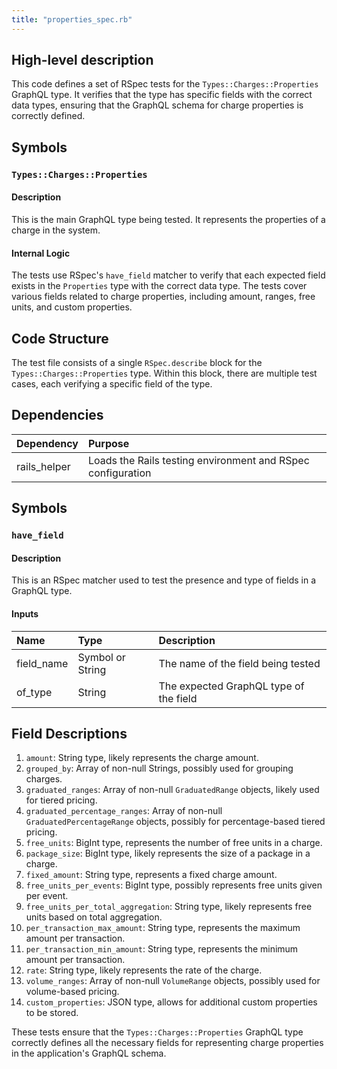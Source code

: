 ```yaml
---
title: "properties_spec.rb"
---
```


## High-level description
This code defines a set of RSpec tests for the `Types::Charges::Properties` GraphQL type. It verifies that the type has specific fields with the correct data types, ensuring that the GraphQL schema for charge properties is correctly defined.

## Symbols

### `Types::Charges::Properties`
#### Description
This is the main GraphQL type being tested. It represents the properties of a charge in the system.

#### Internal Logic
The tests use RSpec's `have_field` matcher to verify that each expected field exists in the `Properties` type with the correct data type. The tests cover various fields related to charge properties, including amount, ranges, free units, and custom properties.

## Code Structure
The test file consists of a single `RSpec.describe` block for the `Types::Charges::Properties` type. Within this block, there are multiple test cases, each verifying a specific field of the type.

## Dependencies
| Dependency | Purpose |
|:-----------|:--------|
| rails_helper | Loads the Rails testing environment and RSpec configuration |

## Symbols

### `have_field`
#### Description
This is an RSpec matcher used to test the presence and type of fields in a GraphQL type.

#### Inputs
| Name | Type | Description |
|:-----|:-----|:------------|
| field_name | Symbol or String | The name of the field being tested |
| of_type | String | The expected GraphQL type of the field |

## Field Descriptions

1. `amount`: String type, likely represents the charge amount.
2. `grouped_by`: Array of non-null Strings, possibly used for grouping charges.
3. `graduated_ranges`: Array of non-null `GraduatedRange` objects, likely used for tiered pricing.
4. `graduated_percentage_ranges`: Array of non-null `GraduatedPercentageRange` objects, possibly for percentage-based tiered pricing.
5. `free_units`: BigInt type, represents the number of free units in a charge.
6. `package_size`: BigInt type, likely represents the size of a package in a charge.
7. `fixed_amount`: String type, represents a fixed charge amount.
8. `free_units_per_events`: BigInt type, possibly represents free units given per event.
9. `free_units_per_total_aggregation`: String type, likely represents free units based on total aggregation.
10. `per_transaction_max_amount`: String type, represents the maximum amount per transaction.
11. `per_transaction_min_amount`: String type, represents the minimum amount per transaction.
12. `rate`: String type, likely represents the rate of the charge.
13. `volume_ranges`: Array of non-null `VolumeRange` objects, possibly used for volume-based pricing.
14. `custom_properties`: JSON type, allows for additional custom properties to be stored.

These tests ensure that the `Types::Charges::Properties` GraphQL type correctly defines all the necessary fields for representing charge properties in the application's GraphQL schema.